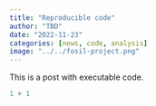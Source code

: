 ```yaml
---
title: "Reproducible code"
author: "TBD"
date: "2022-11-23"
categories: [news, code, analysis]
image: "../../fosil-project.png"
---
```


This is a post with executable code.

```r
1 + 1
```
